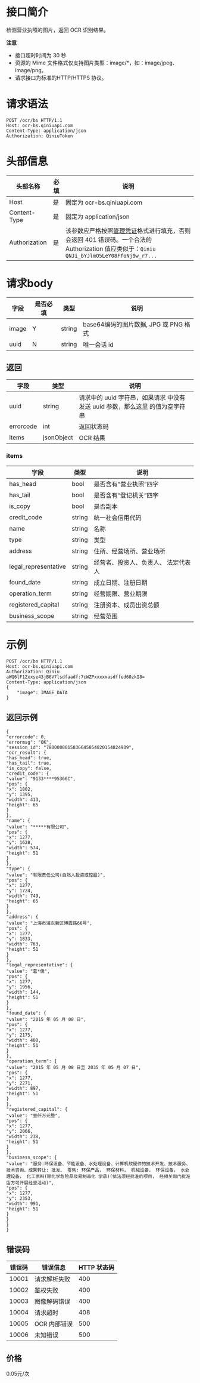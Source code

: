 # 接口简介
检测营业执照的图片，返回 OCR 识别结果。

**注意**  

- 接口超时时间为 30 秒
- 资源的 Mime 文件格式仅支持图片类型：image/*，如：image/jpeg、image/png。
- 请求接口为标准的HTTP/HTTPS 协议。

# 请求语法  

```
POST /ocr/bs HTTP/1.1
Host: ocr-bs.qiniuapi.com
Content-Type: application/json
Authorization: QiniuToken
```

	
# 头部信息

| 头部名称      | 必填 | 说明                                                         |
| ------------- | ---- | ------------------------------------------------------------ |
| Host          | 是   | 固定为  ocr-bs.qiniuapi.com |
| Content-Type  | 是   | 固定为 application/json                                      |
| Authorization | 是   | 该参数应严格按照[管理凭证](https://developer.qiniu.com/kodo/manual/access-token)格式进行填充，否则会返回 401 错误码。一个合法的 Authorization 值应类似于：`Qiniu QNJi_bYJlmO5LeY08FfoNj9w_r7...` |

# 请求body

| 字段                | 是否必填 | 类型   | 说明                                                         |
| ------------------- | -------- | ------ | ------------------------------------------------------------ |
| image            | Y        | string | base64编码的图片数据, JPG 或 PNG 格式             |
| uuid             | N        | string | 唯一会话 id|

## 返回  

	
| 字段         | 类型        | 说明         |
| ------------ | ----------- | ------------ |
| uuid   | string      | 请求中的 uuid 字符串，如果请求 中没有发送 uuid 参数，那么这里 的值为空字符串  |
| errorcode    | int         | 返回状态码   |
| items     | jsonObject      | OCR 结果 |

### items  

| 字段         | 类型        | 说明         |
| ------------ | ----------- | ------------ |
| has_head   | bool      |  是否含有“营业执照”四字 |
| has_tail   | bool      | 是否含有“登记机关”四字  |
| is_copy   | bool      | 是否副本 |
| credit_code | string      | 统一社会信用代码  |
| name   | string      | 名称|
| type   | string      | 类型|
| address   | string      | 住所、经营场所、营业场所|
| legal_representative   | string      | 经营者、投资人、负责人、 法定代表人|
| found_date   | string      | 成立日期、注册日期 |
| operation_term   | string      | 经营期限、营业期限 |
| registered_capital   | string      | 注册资本、成员出资总额 |
| business_scope   | string      | 经营范围 |
  
	
# 示例

```
POST /ocr/bs HTTP/1.1
Host: ocr-bs.qiniuapi.com
Authorization: Qiniu aWQ6lF1Zxxse43jB6V7lsdfaadf:7cWZPxxxxxasdffed60zkI8=
Content-Type: application/json 
{
    "image": IMAGE_DATA
}
```  

  
## 返回示例
  

```
{
"errorcode": 0,
"errormsg": "OK",
"session_id": "7800000015836645854820154824909",
"ocr_result": {
"has_head": true,
"has_tail": true,
"is_copy": false,
"credit_code": {
"value": "9133****95366C",
"pos": {
"x": 1802,
"y": 1395,
"width": 413,
"height": 65
}
},
"name": {
"value": "*****有限公司",
"pos": {
"x": 1277,
"y": 1628,
"width": 574,
"height": 51
}
},
"type": {
"value": "有限责任公司(自然人投资或控股)",
"pos": {
"x": 1277,
"y": 1724,
"width": 749,
"height": 65
}
},
"address": {
"value": "上海市浦东新区博霞路66号",
"pos": {
"x": 1277,
"y": 1833,
"width": 763,
"height": 51
}
},
"legal_representative": {
"value": "葛*儒",
"pos": {
"x": 1277,
"y": 1956,
"width": 144,
"height": 51
}
},
"found_date": {
"value": "2015 年 05 月 08 日",
"pos": {
"x": 1277,
"y": 2175,
"width": 400,
"height": 51
}
},
"operation_term": {
"value": "2015 年 05 月 08 日至 2035 年 05 月 07 日",
"pos": {
"x": 1277,
"y": 2271,
"width": 897,
"height": 51
}
},
"registered_capital": {
"value": "壹仟万元整",
"pos": {
"x": 1277,
"y": 2066,
"width": 238,
"height": 51
}
},
"business_scope": {
"value": "服务:环保设备、节能设备、水处理设备、计算机软硬件的技术开发、技术服务、技术咨询、成果转让: 批发、 零售: 环保产品， 环保材料， 机械设备， 环保设备， 水处理设备， 化工原料(除化学危险品及易制毒化 学品)(依法须经批准的项目， 经相关部门批准店方可开展经营活动)",
"pos": {
"x": 1277,
"y": 2353,
"width": 991,
"height": 51
}
}
}
}
```

## 错误码  
| 错误码   | 错误信息                            | HTTP 状态码                            | 
| -------- | ----------------------------------- |----------------------------------- |
| 10001        | 请求解析失败                               | 400  | 
| 10002        | 鉴权失败                                |  400 | 
| 10003 | 图像解码错误| 400  |
| 10004 | 请求超时               | 408  | 
| 10005 | OCR 内部错误    |  500 | 
| 10006 | 未知错误    |  500 | 

## 价格
0.05元/次